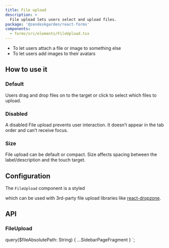 ```yaml
---
title: File upload
description: >
  File upload lets users select and upload files.
package: '@zendeskgarden/react-forms'
components:
  - forms/src/elements/FileUpload.tsx
---
```


<Usage>
  <Use>
    <ul>
      <li>To let users attach a file or image to something else</li>
      <li>To let users add images to their avatars</li>
    </ul>
  </Use>
</Usage>

## How to use it

### Default

Users drag and drop files on to the target or click to select which files to upload.


<CodeExample code={DefaultCode}>
  <Default />
</CodeExample>

### Disabled

A disabled File upload prevents user interaction. It doesn’t appear in the tab order and can’t receive focus.


<CodeExample code={DisabledCode}>
  <Disabled />
</CodeExample>

### Size

File upload can be default or compact. Size affects spacing between the label/description and the touch target.


<CodeExample code={SizeCode}>
  <Size />
</CodeExample>

## Configuration

<Configuration reactPackage={props.data.mdx.package} components={props.data.mdx.components} />

The `FileUpload` component is a styled <div> which can be used with 3rd-party file upload libraries
like [react-dropzone](https://github.com/react-dropzone/react-dropzone/).

## API

### FileUpload

<PropSheet components={props.data.mdx.components} componentName="fileUpload" />


  query($fileAbsolutePath: String) {
    ...SidebarPageFragment
  }
`;
